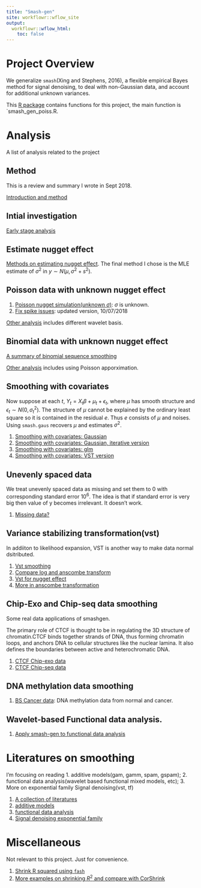 ```yaml
---
title: "Smash-gen"
site: workflowr::wflow_site
output:
  workflowr::wflow_html:
    toc: false
---
```


# Project Overview

We generalize `smash`(Xing and Stephens, 2016), a flexible empirical Bayes method for signal denoising, to deal with non-Gaussian data, and account for additional unknown variances.

This [R package](https://github.com/DongyueXie/smashrgen) contains functions for this project, the main function is `smash_gen_poiss.R.

# Analysis

A list of analysis related to the project

## Method

This is a review and summary I wrote in Sept 2018.

[Introduction and method](smoothing.html)

## Intial investigation

[Early stage analysis](initialinvest.html)

## Estimate nugget effect

[Methods on estimating nugget effect](estimatenugget.html). The final method I chose is the MLE estimate of $\sigma^2$ in $y\sim N(\mu,\sigma^2+s^2)$.


## Poisson data with unknown nugget effect

1. [Poisson nugget simulation(unknown $\sigma$)](poiunknown.html): $\sigma$ is unknown.
2. [Fix spike issues](poissonspike.html): updated version, 10/07/2018

[Other analysis](poisson.html) includes different wavelet basis.

## Binomial data with unknown nugget effect

[A summary of binomial sequence smoothing](binomial2.html)

[Other analysis](binomialdata.html) includes using Poisson apporximation.

## Smoothing with covariates

Now suppose at each $t$, $Y_t=X_t\beta+\mu_t+\epsilon_t$, where $\mu$ has smooth structure and $\epsilon_t\sim N(0,\sigma^2_t)$. The structure of $\mu$ cannot be explained by the ordinary least square so it is contained in the residual $e$. Thus $e$ consists of $\mu$ and noises. Using `smash.gaus` recovers $\mu$ and estimates $\sigma^2$. 

1. [Smoothing with covariates: Gaussian](covariate.html)
2. [Smoothing with covariates: Gaussian, iterative version](covariateiter.html)
3. [Smoothing with covariates: glm](glmcovariate.html)
4. [Smoothing with covariates: VST version](covariatevst.html)

## Unevenly spaced data

We treat unevenly spaced data as missing and set them to 0 with corresponding standard error $10^6$. The idea is that if standard error is very big then value of y becomes irrelevant. It doesn't work.

1. [Missing data?](missing.html)

## Variance stabilizing transformation(vst)

In addiiton to likelihood expansion, VST is another way to make data normal dsitributed.

1. [Vst smoothing](vst.html)
2. [Compare log and anscombe transform](compares.html)
3. [Vst for nugget effect](ansgen.html)
4. [More in anscombe transformation](vstiter.html)

## Chip-Exo and Chip-seq data smoothing

Some real data applications of smashgen. 

The primary role of CTCF is thought to be in regulating the 3D structure of chromatin.CTCF binds together strands of DNA, thus forming chromatin loops, and anchors DNA to cellular structures like the nuclear lamina. It also defines the boundaries between active and heterochromatic DNA.

1. [CTCF Chip-exo data](chipexo.html)
2. [CTCF Chip-seq data](chipseqref.html)

## DNA methylation data smoothing

1. [BS Cancer data](bsseq.html): DNA methylation data from normal and cancer.


## Wavelet-based Functional data analysis.

1. [Apply smash-gen to functional data analysis](smashgenfda.html)

# Literatures on smoothing

I'm focusing on reading 1. additive models(gam, gamm, spam, gspam); 2. functional data analysis(wavelet based functional mixed models, etc); 3. More on exponential family Signal denoising(vst, tf)

1. [A collection of literatures](literature.html)
2. [additive models](gam.html)
3. [functional data analysis](fda.html)
4. [Signal denoising exponential family](efsd.html)

# Miscellaneous

Not relevant to this project. Just for convenience.

1. [Shrink R squared using `fash`](r2.html)
2. [More examples on shrinking $R^2$ and compare with CorShrink](r2b.html)


